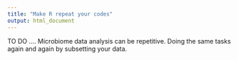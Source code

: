 ```yaml
---
title: "Make R repeat your codes"
output: html_document
---
```




TO DO ....
Microbiome data analysis can be repetitive. Doing the same tasks again and again by subsetting your data.   